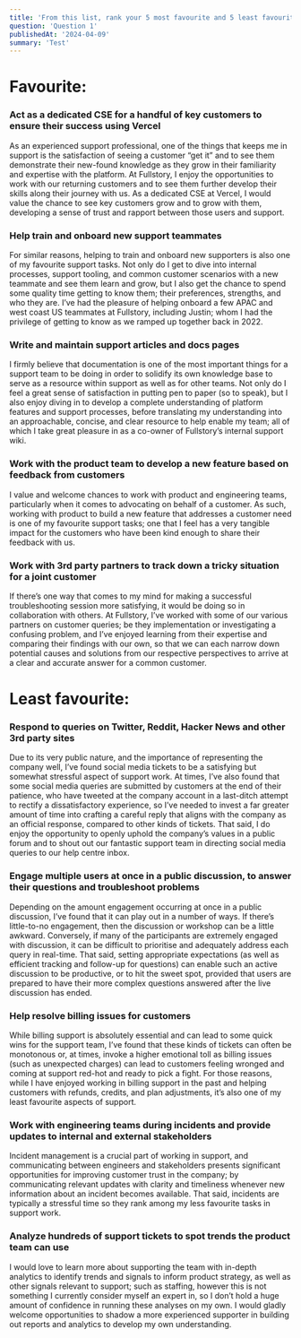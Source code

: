 ```yaml
---
title: 'From this list, rank your 5 most favourite and 5 least favourite support tasks. Provide a brief explanation for each.'
question: 'Question 1'
publishedAt: '2024-04-09'
summary: 'Test'
---
```


# Favourite:

### Act as a dedicated CSE for a handful of key customers to ensure their success using Vercel

As an experienced support professional, one of the things that keeps me in support is the satisfaction of seeing a customer “get it” and to see them demonstrate their new-found knowledge as they grow in their familiarity and expertise with the platform. At Fullstory, I enjoy the opportunities to work with our returning customers and to see them further develop their skills along their journey with us. As a dedicated CSE at Vercel, I would value the chance to see key customers grow and to grow with them, developing a sense of trust and rapport between those users and support.

### Help train and onboard new support teammates

For similar reasons, helping to train and onboard new supporters is also one of my favourite support tasks. Not only do I get to dive into internal processes, support tooling, and common customer scenarios with a new teammate and see them learn and grow, but I also get the chance to spend some quality time getting to know them; their preferences, strengths, and who they are. I’ve had the pleasure of helping onboard a few APAC and west coast US teammates at Fullstory, including Justin; whom I had the privilege of getting to know as we ramped up together back in 2022.

### Write and maintain support articles and docs pages

I firmly believe that documentation is one of the most important things for a support team to be doing in order to solidify its own knowledge base to serve as a resource within support as well as for other teams. Not only do I feel a great sense of satisfaction in putting pen to paper (so to speak), but I also enjoy diving in to develop a complete understanding of platform features and support processes, before translating my understanding into an approachable, concise, and clear resource to help enable my team; all of which I take great pleasure in as a co-owner of Fullstory’s internal support wiki.

### Work with the product team to develop a new feature based on feedback from customers

I value and welcome chances to work with product and engineering teams, particularly when it comes to advocating on behalf of a customer. As such, working with product to build a new feature that addresses a customer need is one of my favourite support tasks; one that I feel has a very tangible impact for the customers who have been kind enough to share their feedback with us.

### Work with 3rd party partners to track down a tricky situation for a joint customer

If there’s one way that comes to my mind for making a successful troubleshooting session more satisfying, it would be doing so in collaboration with others. At Fullstory, I’ve worked with some of our various partners on customer queries; be they implementation or investigating a confusing problem, and I’ve enjoyed learning from their expertise and comparing their findings with our own, so that we can each narrow down potential causes and solutions from our respective perspectives to arrive at a clear and accurate answer for a common customer.

# Least favourite:

### Respond to queries on Twitter, Reddit, Hacker News and other 3rd party sites

Due to its very public nature, and the importance of representing the company well, I’ve found social media tickets to be a satisfying but somewhat stressful aspect of support work. At times, I’ve also found that some social media queries are submitted by customers at the end of their patience, who have tweeted at the company account in a last-ditch attempt to rectify a dissatisfactory experience, so I’ve needed to invest a far greater amount of time into crafting a careful reply that aligns with the company as an official response, compared to other kinds of tickets. That said, I do enjoy the opportunity to openly uphold the company’s values in a public forum and to shout out our fantastic support team in directing social media queries to our help centre inbox.

### Engage multiple users at once in a public discussion, to answer their questions and troubleshoot problems

Depending on the amount engagement occurring at once in a public discussion, I’ve found that it can play out in a number of ways. If there’s little-to-no engagement, then the discussion or workshop can be a little awkward. Conversely, if many of the participants are extremely engaged with discussion, it can be difficult to prioritise and adequately address each query in real-time. That said, setting appropriate expectations (as well as efficient tracking and follow-up for questions) can enable such an active discussion to be productive, or to hit the sweet spot, provided that users are prepared to have their more complex questions answered after the live discussion has ended.

### Help resolve billing issues for customers

While billing support is absolutely essential and can lead to some quick wins for the support team, I’ve found that these kinds of tickets can often be monotonous or, at times, invoke a higher emotional toll as billing issues (such as unexpected charges) can lead to customers feeling wronged and coming at support red-hot and ready to pick a fight. For those reasons, while I have enjoyed working in billing support in the past and helping customers with refunds, credits, and plan adjustments, it’s also one of my least favourite aspects of support.

### Work with engineering teams during incidents and provide updates to internal and external stakeholders

Incident management is a crucial part of working in support, and communicating between engineers and stakeholders presents significant opportunities for improving customer trust in the company; by communicating relevant updates with clarity and timeliness whenever new information about an incident becomes available. That said, incidents are typically a stressful time so they rank among my less favourite tasks in support work.

### Analyze hundreds of support tickets to spot trends the product team can use

I would love to learn more about supporting the team with in-depth analytics to identify trends and signals to inform product strategy, as well as other signals relevant to support; such as staffing, however this is not something I currently consider myself an expert in, so I don’t hold a huge amount of confidence in running these analyses on my own. I would gladly welcome opportunities to shadow a more experienced supporter in building out reports and analytics to develop my own understanding.
